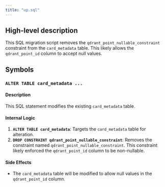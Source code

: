 ```yaml
---
title: "up.sql"
---
```


## High-level description
This SQL migration script removes the `qdrant_point_nullable_constraint` constraint from the `card_metadata` table. This likely allows the `qdrant_point_id` column to accept null values.

## Symbols

### `ALTER TABLE card_metadata ...`
#### Description
This SQL statement modifies the existing `card_metadata` table.

#### Internal Logic
1. **`ALTER TABLE card_metadata`**: Targets the `card_metadata` table for alteration.
2. **`DROP CONSTRAINT qdrant_point_nullable_constraint`**: Removes the constraint named `qdrant_point_nullable_constraint`. This constraint likely enforced the `qdrant_point_id` column to be non-nullable.

#### Side Effects
- The `card_metadata` table will be modified to allow null values in the `qdrant_point_id` column. 
